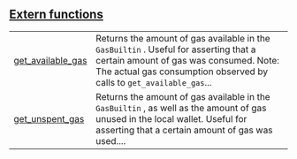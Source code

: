 
## [Extern functions](./core-testing-extern_functions)

| | |
|:---|:---|
| [get_available_gas](./core-testing-get_available_gas) | Returns the amount of gas available in the `GasBuiltin` . Useful for asserting that a certain amount of gas was consumed. Note: The actual gas consumption observed by calls to `get_available_gas`... |
| [get_unspent_gas](./core-testing-get_unspent_gas) | Returns the amount of gas available in the `GasBuiltin` , as well as the amount of gas unused in the local wallet. Useful for asserting that a certain amount of gas was used.... |
